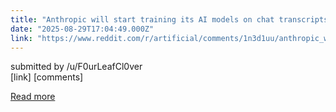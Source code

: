 ```yaml
---
title: "Anthropic will start training its AI models on chat transcripts"
date: "2025-08-29T17:04:49.000Z"
link: "https://www.reddit.com/r/artificial/comments/1n3d1uu/anthropic_will_start_training_its_ai_models_on/"
---
```


submitted by    /u/F0urLeafCl0ver  
 [link]   [comments]

[Read more](https://www.reddit.com/r/artificial/comments/1n3d1uu/anthropic_will_start_training_its_ai_models_on/)
